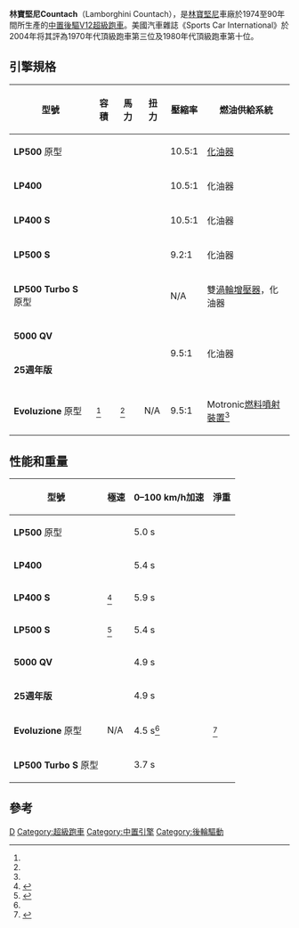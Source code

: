 {{noteTA
|1=zh:蘭博基尼;zh-hans:兰博基尼;zh-hk:林寶堅尼;zh-tw:藍寶堅尼;
}}
{{Infobox automobile
| name = 林寶堅尼Countach
| image = File:1986 Lamborghini Countach 5000 QV, Bianco Polo Park white, front right.jpg
| caption = Lamborghini Countach 5000 QV
| manufacturer = [[林寶堅尼|林寶堅尼]]
| aka =
| production = 1974–1990年<br />2,049輛
| assembly = [[意大利|意大利]][[聖阿加塔-博洛涅塞|聖阿加塔-博洛涅塞]]
| designer = [[馬塞羅·甘迪尼|馬塞羅·甘迪尼]]<ref name="ajovalo.net">{{cite web |url=http://www.ajovalo.net/muotoilijat.htm |title=Designer |accessdate=8 February 2012 |website=ajovalo.net |archive-date=2017-05-15 |archive-url=https://web.archive.org/web/20170515065224/http://www.ajovalo.net/muotoilijat.htm |dead-url=no }}</ref>
| class = [[跑車|跑車]]
| body_style = 兩門[[轎跑車|轎跑車]]
| layout = 中置引擎後輪驅動
| platform =
| related =
| engine = ''[[V12引擎|V12引擎]]<br />LP400, LP400 S：3929 cc<br />LP500 S：4754 cc<br />5000 QV，25週年版：5167 cc
| transmission = 5前速[[手動變速器|手動變速器]]<ref>{{Cite web |url=http://storm.oldcarmanualproject.com/lamborghini/1973/73countach2.jpg |title=存档副本 |access-date=2015-07-14 |archive-date=2016-03-04 |archive-url=https://web.archive.org/web/20160304191403/http://storm.oldcarmanualproject.com/lamborghini/1973/73countach2.jpg |dead-url=no }}</ref>
| wheelbase = {{convert|96.46|in|mm|0|abbr=on|order=flip}}<ref name="autogenerated1982">{{cite book |title=World Cars 1982 |publisher=Herald Books |isbn=0-910714-14-2}}</ref>
| length = {{convert|162.99|in|mm|0|abbr=on|order=flip}}<ref name="autogenerated1978">{{cite book |title=World Cars 1978 |publisher=Herald Books |isbn=0-910714-10-X}}</ref>
| width =
| height = {{convert|42.13|in|mm|0|abbr=on|order=flip}}<ref name="autogenerated1982" /><ref name="autogenerated1978" />
| weight =
| predecessor = [[林寶堅尼Miura|林寶堅尼Miura]]
| successor = [[林寶堅尼Diablo|林寶堅尼Diablo]]
|sp = uk
}}
'''林寶堅尼Countach'''（Lamborghini Countach），是[[林寶堅尼|林寶堅尼]]車廠於1974至90年間所生產的[[中置後驅|中置後驅]][[V12发动机|V12]][[超級跑車|超級跑車]]。美國汽車雜誌《Sports Car International》於2004年将其評為1970年代頂級跑車第三位及1980年代頂級跑車第十位。

==引擎規格==
{| class="wikitable" style="text-align:center;"
|- style="line-height:1.3em"
! 型號 || 容積 || 馬力 || 扭力 || 壓縮率 || 燃油供給系統
 |-
 | '''LP500''' 原型
 | {{convert|4971|cc|cuin|abbr=on}}
 | {{convert|446|kW|PS|0|abbr=on}}
 | {{convert|448|Nm|abbr=on}} {{nowrap|at 5,750 rpm}}
 | 10.5:1
 | [[化油器|化油器]]
 |-
 | '''LP400'''
 | {{convert|3929|cc|cuin|abbr=on}}
 | {{convert|276|kW|PS|abbr=on}}
 | {{convert|361|Nm|lb·ft|0|abbr=on}} {{nowrap|at 5,000 rpm}}
 | 10.5:1
 | 化油器
 |-
 | '''LP400 S'''
 | {{convert|3929|cc|cuin|abbr=on}}
 | {{convert|261|kW|PS|abbr=on}}
 | {{convert|356|Nm|lb·ft|0|abbr=on}} {{nowrap|at 5,000 rpm}}
 | 10.5:1
 | 化油器
 |-
 | '''LP500 S'''
 | {{convert|4754|cc|cuin|abbr=on}}
 | {{convert|276|kW|PS|abbr=on}}
 | {{convert|418|Nm|lb·ft|0|abbr=on}} {{nowrap|at 4,500 rpm}}
 | 9.2:1
 | 化油器
 |-
 | '''LP500 Turbo S''' 原型
 | {{convert|4754|cc|cuin|abbr=on}}
 | {{convert|549|kW|PS|0|abbr=on}}
 | {{convert|876|Nm|lb·ft|0|abbr=on}} {{nowrap|at 4,500 rpm}}
 | N/A
 | 雙[[渦輪增壓器|渦輪增壓器]]，化油器
|-
| '''5000 QV'''
|rowspan=2| {{convert|5167|cc|cuin|abbr=on}}
|rowspan=2| {{convert|335|kW|PS|abbr=on}}
|rowspan=2| {{convert|500|Nm|lb·ft|0|abbr=on}} {{nowrap|at 5,200 rpm}}
|rowspan=2| 9.5:1
|rowspan=2| 化油器
|-
| '''25週年版'''
|-
| '''Evoluzione''' 原型
| {{convert|5167|cc|cuin|abbr=on}}<ref name="autocapital evoluzione" />
| {{convert|335|kW|PS|abbr=on}} {{nowrap|at 7,000 rpm}}<ref name="autocapital evoluzione" />
| N/A
| 9.5:1
| Motronic[[燃料噴射裝置|燃料噴射裝置]]<ref name="autocapital evoluzione" />
|}

==性能和重量==
{| class="wikitable" style="text-align:center;"
 |-
 ! 型號 || 極速|| 0–100 km/h加速|| 淨重
 |-
 | '''LP500''' 原型
 | {{convert|300|km/h|mi/h|0|abbr=on}}
 | 5.0 s
 | {{convert|1130|kg|lb|0|abbr=on}}
 |-
 | '''LP400'''
 | {{convert|290|km/h|mi/h|0|abbr=on}}
 | 5.4 s
  | {{convert|1065|kg|lb|0|abbr=on}}
 |-
 | '''LP400 S'''
 | {{convert|254|km/h|mi/h|0|abbr=on}}<ref>{{cite web |url=http://www.topspeed.com/cars/lamborghini/1973-1990-lamborghini-countach-ar603.html |title=1973 - 1990 Lamborghini Countach |author=Anthony Kodack |date=14 February 2007 |website=topspeed.com}}</ref>
 | 5.9 s
 | {{convert|1200|kg|lb|0|abbr=on}}
 |- 
 | '''LP500 S'''
 | {{convert|160|mi/h|km/h|0|abbr=on|disp=flip}}<ref>{{cite journal |url=http://www.caranddriver.com/reviews/1983-lamborghini-countach-5000s-road-test-review |title=Life in the whips-and-chains lane |first=Don |last=Sherman |journal=[[Car_and_Driver|Car and Driver]] |date=December 1983 |access-date=2015-07-14 |archive-date=2017-12-31 |archive-url=https://web.archive.org/web/20171231182044/https://www.caranddriver.com/reviews/1983-lamborghini-countach-5000s-road-test-review |dead-url=no }}</ref>
 | 5.4 s
 | {{convert|1480|kg|lb|0|abbr=on}}
 |-
 | '''5000 QV'''
 | {{convert|295|km/h|mi/h|0|abbr=on}}
 | 4.9 s
 | {{convert|1490|kg|lb|0|abbr=on}}
 |-
 | '''25週年版'''
 | {{convert|295|km/h|mi/h|0|abbr=on}}
 | 4.9 s
 | {{convert|1590|kg|lb|0|abbr=on}}
 |-
 | '''Evoluzione''' 原型
 | N/A
 | 4.5 s<ref name="autocapital evoluzione" />
 | {{convert|1050|kg|lb|0|abbr=on}}<ref name="autocapital evoluzione">{{cite journal |title=Countach Evoluzione |magazine=AutoCapital |publisher=[[Corriere_della_Sera|Editoriale del Corriere della Sera]] |date=November 1987 |pages=15–16, 19–20}}</ref>
 |-
 | '''LP500 Turbo S''' 原型
 | {{convert|335|km/h|mi/h|0|abbr=on}}
 | 3.7 s
 | {{convert|1515|kg|lb|0|abbr=on}}
 |}

==參考==
{{reflist}}

{{Commons category|Lamborghini Countach}}
{{Lamborghini}}
[[Category:林寶堅尼車款|D]]
[[Category:超級跑車|Category:超級跑車]]
[[Category:中置引擎|Category:中置引擎]]
[[Category:後輪驅動|Category:後輪驅動]]